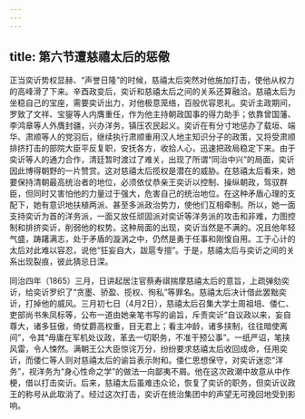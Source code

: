 ```yaml
---
---
---
```

title: 第六节遭慈禧太后的惩儆
---



正当奕䜣势权显赫、“声誉日隆”的时候，慈禧太后突然对他施加打击，使他从权力的高峰滑了下来。辛酉政变后，奕䜣和慈禧太后之间的关系还算融洽。慈禧太后为坐稳自己的宝座，需要奕䜣出力，对他极意笼络，百般优容恩礼。奕䜣主政期间，罗致了文祥、宝鋆等人内膺重任，作为他主持朝政国事的得力助手；依靠曾国藩、李鸿章等人外膺封疆，兴办洋务，镇压农民起义。奕䜣在有分寸地惩办了载垣、端华、肃顺等人的党羽后，继续执行肃顺重用汉人地主知识分子的政策，又将受肃顺排挤打击的部院大臣平反复职，安抚各方，收拾人心，迅速把政局稳定下来。由于奕䜣等人的通力合作，清廷暂时渡过了难关，出现了所谓“同治中兴”的局面，奕䜣因此博得朝野的一片赞赏。这对慈禧太后揽权是潜在的威胁。在慈禧太后看来，她要保持清朝最高统治者的地位，必须依仗恭亲王奕䜣以控制、操纵朝政，驾驭群臣，但同时又害怕他的力量过于强大，危害自己的统治地位。在这种矛盾心理的支配下，她有意识地扶植两派、甚至多派政治势力，使他们互相牵制。所以，她一面支持奕䜣为首的洋务派，一面又放任顽固派对奕䜣等洋务派的攻击和非难，力图控制和排挤奕䜣，削弱他的权势。这种局面的出现，奕䜣当然是不满的。况且他年轻气盛，踌躇满志，处于矛盾的漩涡之中，仍然是勇于任事和刚愎自用。工于心计的太后对此难以容忍，说他“狂妄自大，跋扈专擅”。于是，慈禧太后与奕䜣之间的关系出现裂痕，彼此猜忌日深。

同治四年（1865）三月，日讲起居注官蔡寿祺揣摩慈禧太后的意旨，上疏弹劾奕䜣，给奕䜣罗织了“贪墨、骄盈、揽权、徇私”等罪名。慈禧太后决计借此罢黜奕䜣，打掉他的威风。三月初七日（4月2日），慈禧太后召集大学士周祖培、倭仁、吏部尚书朱凤标等，公布一道由她亲笔书写的谕旨，斥责奕䜣“自议政以来，妄自尊大，诸多狂傲，倚仗爵高权重，目无君上；看主冲龄，诸多挟制，往往暗使离间”，令其“毋庸在军机处议政，革去一切职务，不准干预公事”。一纸严诏，笔挟风雷，令人悚然。满朝王公大臣惊诧万分，纷纷要求慈禧太后收回成命，任用奕䜣，而倭仁等人则对慈禧太后的谕旨表示附和。倭仁思想保守，对奕䜣迷恋“洋务”，视洋务为“身心性命之学”的做法一向鄙夷不屑。他在这次政潮中故意从中作梗，借以打击奕䜣。后来，慈禧太后虽难违众论，恢复了奕䜣的职务，但奕䜣议政王的称号从此取消了。经过这次打击，奕䜣在统治集团中的声望无可挽回地受到影响。